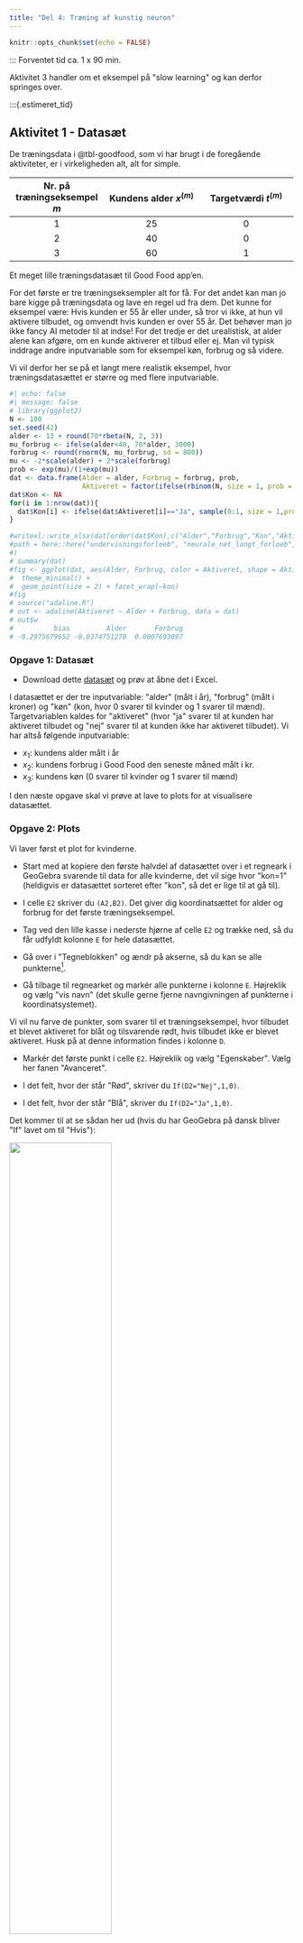 ```yaml
---
title: "Del 4: Træning af kunstig neuron"
---
```



```r
knitr::opts_chunk$set(echo = FALSE)
```

::: 
Forventet tid ca. 1 x 90 min.

Aktivitet 3 handler om et eksempel på \"slow learning\" og kan derfor springes over.

:::{.estimeret_tid}


## Aktivitet 1 - Datasæt {.aimat}

De træningsdata i @tbl-goodfood, som vi har brugt i de foregående aktiviteter, er i virkeligheden alt, alt for simple. 

::: {#tbl-goodfood}
|Nr. på træningseksempel $m$ | Kundens alder $x^{(m)}$ | Targetværdi $t^{(m)}$ |
|:---:|:---:|:---:|
| $1$ | $25$ | $0$ |
| $2$ | $40$ | $0$ |
| $3$ | $60$ | $1$ |
Et meget lille træningsdatasæt til Good Food app'en.
::: 

For det første er tre træningseksempler alt for få. For det andet kan man jo bare kigge på træningsdata og lave en regel ud fra dem. Det kunne for eksempel være: Hvis kunden er 55 år eller under, så tror vi ikke, at hun vil aktivere tilbudet, og omvendt hvis kunden er over 55 år. Det behøver man jo ikke fancy AI metoder til at indse! For det tredje er det urealistisk, at alder alene kan afgøre, om en kunde aktiverer et tilbud eller ej. Man vil typisk inddrage andre inputvariable som for eksempel køn, forbrug og så videre. 

Vi vil derfor her se på et langt mere realistik eksempel, hvor træningsdatasættet er større og med flere inputvariable. 


```r
#| echo: false
#| message: false
# library(ggplot2)
N <- 100
set.seed(42)
alder <- 13 + round(70*rbeta(N, 2, 3))
mu_forbrug <- ifelse(alder<40, 70*alder, 3000)
forbrug <- round(rnorm(N, mu_forbrug, sd = 800))
mu <- -2*scale(alder) + 2*scale(forbrug)
prob <- exp(mu)/(1+exp(mu))
dat <- data.frame(Alder = alder, Forbrug = forbrug, prob, 
                  Aktiveret = factor(ifelse(rbinom(N, size = 1, prob = prob), "Ja", "Nej")))
dat$Kon <- NA
for(i in 1:nrow(dat)){
  dat$Kon[i] <- ifelse(dat$Aktiveret[i]=="Ja", sample(0:1, size = 1,prob=c(0.7,0.3)), sample(0:1,size = 1,prob=c(0.3,0.7)))
}

#writexl::write_xlsx(dat[order(dat$Kon),c("Alder","Forbrug","Kon","Aktiveret"#)],
#path = here::here("undervisningsforloeb", "neurale_net_langt_forloeb", #"data", "goodfood.xlsx")
#)
# summary(dat)
#fig <- ggplot(dat, aes(Alder, Forbrug, color = Aktiveret, shape = Aktiveret)) +
#  theme_minimal() +
#  geom_point(size = 2) + facet_wrap(~kon)
#fig
# source("adaline.R")
# out <- adaline(Aktiveret ~ Alder + Forbrug, data = dat)
# out$w
#          bias         Alder       Forbrug 
# -0.2975679652 -0.0374751270  0.0007693097 
```


::: {.callout-note collapse="false" appearance="minimal"}

### Opgave 1: Datasæt

- Download dette [datasæt](data/goodfood.xlsx) og prøv at åbne det i Excel. 

:::

I datasættet er der tre inputvariable: \"alder\" (målt i år), \"forbrug\" (målt i kroner) og \"køn\" (kon, hvor 0 svarer til kvinder og 1 svarer til mænd). Targetvariablen kaldes for \"aktiveret\" (hvor \"ja\" svarer til at kunden har aktiveret tilbudet og \"nej\" svarer til at kunden ikke har aktiveret tilbudet). Vi har altså følgende inputvariable:

* $x_1$: kundens alder målt i år
* $x_2$: kundens forbrug i Good Food den seneste måned målt i kr.
* $x_3$: kundens køn (0 svarer til kvinder og 1 svarer til mænd)

I den næste opgave skal vi prøve at lave to plots for at visualisere datasættet.

::: {.callout-note collapse="false" appearance="minimal"}

### Opgave 2: Plots

Vi laver først et plot for kvinderne.

- Start med at kopiere den første halvdel af datasættet over i et regneark i GeoGebra svarende til data for alle kvinderne, det vil sige hvor \"kon=1\" (heldigvis er datasættet sorteret efter \"kon\", så det er lige til at gå til).

- I celle `E2` skriver du `(A2,B2)`. Det giver dig koordinatsættet for alder og forbrug for det første træningseksempel.

- Tag ved den lille kasse i nederste hjørne af celle `E2` og trække ned, så du får udfyldt kolonne `E` for hele datasættet.

- Gå over i \"Tegneblokken\" og ændr på akserne, så du kan se alle punkterne[^1]. 

[^1]: Tryk på ikonet \"Flyt tegnefladen\" og hold cursoren henover for eksempel $y$-aksen. Når cursoren ændrer sig til en dobbeltpil, kan du ved at holde venstre musetast nede ændre på enhederne på aksen.

- Gå tilbage til regnearket og markér alle punkterne i kolonne `E`. Højreklik og vælg \"vis navn\" (det skulle gerne fjerne navngivningen af punkterne i koordinatsystemet).

Vi vil nu farve de punkter, som svarer til et træningseksempel, hvor tilbudet et blevet aktiveret for blåt og tilsvarende rødt, hvis tilbudet ikke er blevet aktiveret. Husk på at denne information findes i kolonne `D`.

- Markér det første punkt i celle `E2`. Højreklik og vælg \"Egenskaber\". Vælg her fanen \"Avanceret\". 

- I det felt, hvor der står \"Rød\", skriver du `If(D2="Nej",1,0)`. 

- I det felt, hvor der står \"Blå\", skriver du `If(D2="Ja",1,0)`. 

Det kommer til at se sådan her ud (hvis du har GeoGebra på dansk bliver \"If\" lavet om til \"Hvis\"):

![](images/egenskaber_avanceret.png){width=60% fig-align="center"}

::: {.description}
**Forklaring:** I GeoGebra repræsenteres farver ved hjælp af en rød/grøn/blå (RGB) farvemodel. Mængden af rød repræsenteres her som et tal mellem 0 og 1 og tilsvarende med grøn og blå. Når vi i feltet ved \"Rød\" skriver `If(D2="Nej",1,0)`, så betyder det, at hvis værdien i celle `D2` er \"Nej\" (kunden har ikke aktiveret tilbudet), så skal mængden af rød være 1 og 0 ellers. Og tilsvarende for mængden af blå, hvis `D2` har værdien \"Ja\".

:::

- Marker igen celle `E2` og tag ved den lille kasse i nederste hjørne af celle `E2` og trække ned, så du igen får udfyldt kolonne `E` for hele datasættet. Punkterne skulle nu gerne være farvet som ønsket.

- Indsæt nogle tekstfelter i tegneblokken (tryk på ikonet \"Skyder\" og vælg \"Tekst\"), så du får angivet, hvad der er ud af akserne, hvad de røde og blå punkter betyder, og at plottet er for kvinder.

- Vil du i dette koordinatsystem kunne indlægge en rette linje, som (for de fleste punkter) vil kunne bruges til at adskille de blå punkter fra de røde? Notér ligningen for en sådan linje.

- Lav et tilsvarende plot for mændene.

:::


## Aktivitet 2 - Brug af app {.aimat}

I denne aktivitet skal vi træne en kunstig neuron på datasættet fra opgave 1. Det vil sige, at vi skal have bestemt vægtene $w_0$, $w_1$, $w_2$ og $w_3$, så vi kan bruge sigmoid-funktionen til at beregne outputværdien $o$:

$$
o = \frac{1}{1+\mathbb{e}^{-(w_0+w_1 \cdot x_1+w_2 \cdot x_2+w_3 \cdot x_3)}}
$$

Udfra outputværdien vil vi prædiktere targetværdien på denne måde:

$$
\textrm{Kunden aktiverer tilbuddet: }
\begin{cases}
\textrm{Ja} & \textrm{hvis } o \geq 0.5\\
\textrm{Nej} & \textrm{hvis } o < 0.5\\
\end{cases}
$$ {#eq-pred}

Vægtene bestemmer vi ved at træne en kunstig neuron (det vil sige, at vi minimerer tabsfunktionen ved hjælp af gradientnedstigning):


::: {.callout-note collapse="false" appearance="minimal"}

### Opgave 3: Træning af kunstig neuron

- Åbn [neuron app'en](https://apps01.math.aau.dk/ai/neuron){target="blank"}.

- Upload [datasættet](data/goodfood.xlsx) (under \"Browse...\").

- Lav følgende indstillinger:
  
  + Vælg \"Aktiveret\" som target-variabel.
  
  + Vælg \"Ja\" som target-værdi.
  
  + Vælg \"Alder\", \"Forbrug\" og \"Kon\" som feature-variable (det vil sige inputvariable). Og sørg for at indtaste dem i den rækkefølge.
  
  + Lad alle startvægtene stå til $0$.
  
  + Behold en learning rate ($\eta$) på $0.001$.
  
  + Behold antal iterationer på $1000$.
  
  + Slideren ved \"Antal fold\" lader du være.
  
  + Vælg \"squared error\" som tabsfunktion.
  
  + Behold \"sigmoid\" som aktiveringsfunktion.
  
  + Behold fluebenet ved \"Brug feature-skalering\".

- Tryk på \"Kør!\".

Vi starter med at undersøge, om det ser ud som om, at vi har fundet et minimum for tabsfunktionen. En graf for tabsfunktionen som funktion af antal opdateringer af vægtene ses til højre i app'en.

- Ser det ud som om, at vi ved den sidste iteration har fundet minimum for tabsfunktionen (flader grafen ud eller er den stadig \"på vej nedad bakke\")?

- Prøv at sætte antal iterationer til $10000$ (det tager lige lidt længere tid). Tænker du, at vi har fundet minimum nu?

- Notér værdien af vægtene $w_0$, $w_1$, $w_2$ og $w_3$, som står i tabellen ovenfor grafen for tabsfunktionen i højreside.

- Notér slutværdien af tabsfunktionen (som står lige under grafen).

:::


::: {.callout-note collapse="false" appearance="minimal"}

### Opgave 4: Prædiktion ud fra vægtene

I (@eq-pred) laver vi en skillelinje ved $o=0.5$. Det svarer til ligningen:

$$
\frac{1}{1+\mathrm{e}^{-(w_0+w_1 \cdot x_1+w_2 \cdot x_2+w_3 \cdot x_3)}} = 0.5
$$

- Vis, at denne ligning er ensbetydende med ligningen

   $$
   w_0+w_1 \cdot x_1+w_2 \cdot x_2+w_3 \cdot x_3 = 0
   $$ {#eq-linje}
   
- Overbevis dig selv om, at hvis
   
   $$w_0+w_1 \cdot x_1+w_2 \cdot x_2+w_3 \cdot x_3>0$$ 
   
:::

Vi husker nu på, at $x_3$ angiver kundens køn. Det vil sige, at for kvinder er $x_3=0$, og for mænd er $x_3=1$. Det betyder, at vi kan lave en version af ligningen i (@eq-linje) for kvinder og en anden for mænd:

$$
\begin{aligned}
&\textrm{Kvinder:} \quad w_0+w_1 \cdot x_1+w_2 \cdot x_2 = 0 \\
&\textrm{Mænd:} \quad w_0+w_1 \cdot x_1+w_2 \cdot x_2+w_3 = 0
\end{aligned}
$$ {#eq-linje2}

Den generelle ligning for en ret linje er på formen

$$
a \cdot x + b \cdot y + c = 0
$$

Vi kan derfor se, at de to ligninger i (@eq-linje2) begge er på formen for en ret linje. I næste opgave skal vi have tegnet de tilhørende rette linjer:

::: {.callout-note collapse="false" appearance="minimal"}

### Opgave 5: Skillelinjer

Brug de vægte som du fandt i opgave 3.

- Brug de plots som du lavede i opgave 2 og indtegn de rette linjer med ligningerne i (@eq-linje2) (selvfølgelig skal du tegne linjen for kvinder i det plot du lavede for kvinder og tilsvarende med mændene).

- Er de to linjer gode til at adskille de blå punkter fra de røde?

- Er de to linjer, som er baseret på den kunstige neuron, bedre end de linjer, som du selv tegnede i opgave 2?

:::

På baggrund af de to plots i opgave 5 skal vi have lavet en såkaldt **confusion matrix** og derefter beregnet en **klassifikationsnøjagtighed**.

::: {.callout-note collapse="false" appearance="minimal"}

### Opgave 6: Confusion matrix og klassifikationsnøjagtighed

Brug de to plots med de to skillelinjer, som du indtegnede i opgave 5. I vores eksempel vil det være sådan, at hvis et punkt ligger over skillelinjen, så vil vi prædiktere, at punktet er blåt og omvendt, hvis det ligger under skillelinjen.

- Udfyld tabellen herunder -- det er denne tabel, som kaldes for en **confusion matrix**. Når du for eksempel skal udfylde prædikteret blå og faktisk rød, så tæller du (i begge plots) hvor mange røde punkter, som ligger over de to skillelinjer.

|  | Prædikteret blå (tilbud aktiveret)  | Prædikteret rød (tilbud ikke-aktiveret) |
|:---:|:---:|:---:|
| **Faktisk blå (tilbud aktiveret)** | | |
| **Faktisk rød (tilbud ikke-aktiveret)** | | |
: {.bordered}

Den andel af punkterne, som er blevet klassificeret korrekt, kaldes for  **klassifikationsnøjagtigheden** -- eller på engelsk *classification accuracy* (CA).

- Udregn på baggrund af din confusion matrix klassifikationsnøjagtigheden. Tjek dit resultat med resultatet fra app'en i opgave 3 (klassifikationsnøjagtigheden står under \"Model information\" til højre). Hvis du ikke får det samme, har du nok talt forkert!

:::

## Aktivitet 3 - Eksempel på slow learning {.aimat}

I aktivitet 2 i [del 3](neurale_net_del3.qmd) så vi, at man kan starte et sted på grafen for tabsfunktionen, som resulterer i \"slow learning\". Det vil sige, at det kan umiddelbart se ud som om, at man har fundet et minimum for tabsfunktionen, men i virkeligheden er man landet i et plateau eller lignede sted, hvor værdien af tabsfunktionen kun ændrer sig langsomt.

Det skal vi se et konkret eksempel på nu.


::: {.callout-note collapse="false" appearance="minimal"}

### Opgave 7: Slow learning

- Åbn igen [neuron app'en](https://apps01.math.aau.dk/ai/neuron){target="blank"} og upload [datasættet](data/goodfood.xlsx) (under \"Browse...\").

- Vælg de samme indstillinger som i opgave 3, men sæt start-vægtene til $10$ og vælg at antallet af iterationer skal være $1000$. 

- Tryk på \"Kør!\". Ser det ud som om, at vi har fundet et minimum?

- Sæt antal iterationer op til $10000$. Er det bedre?

- Prøv med $35000$ (og hav lidt tålmodighed -- det tager lidt tid). Ser det ud som om, at vi har fundet minimum nu? Notér klassifikationsnøjagtigheden (CA) i dette tilfælde.

- Sæt antal iterationer op til $100000$. Er det bedre? Notér CA.

- Sæt antal iterationer op til $200000$. Notér CA.

- Notér nu værdien af vægtene $w_0$, $w_1$, $w_2$ og $w_3$, som står i tabellen ovenfor grafen for tabsfunktionen i højreside.

- Notér slutværdien af tabsfunktionen (som står lige under grafen). Sammenlign med slutværdien af tabsfunktionen, som du fandt i opgave 3.

:::

Du har måske bemærket, at du har fået nogle andre værdier af vægtene her i opgave 7, end du gjorde i opgave 3. Lad os se lidt nærmere på det.


::: {.callout-note collapse="false" appearance="minimal"}

### Opgave 8: Et andet minimum



:::
